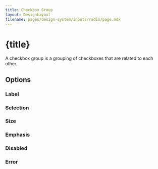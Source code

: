 ```yaml
---
title: Checkbox Group
layout: DesignLayout
filename: pages/design-system/inputs/radio/page.mdx
---
```



# {title}

A checkbox group is a grouping of checkboxes that are related to each other.

<MainView />

<div style={{ display: "flex", justifyContent: "flex-start", gap: 30, padding: "30px 0"}}>
    <UIComponentLink link="/pages/ui-component/checkbox-group/" />
</div>

## Options 

### Label


### Selection



### Size

<SizeView />



### Emphasis




### Disabled

<DisabledView />

### Error

<ErrorView />


